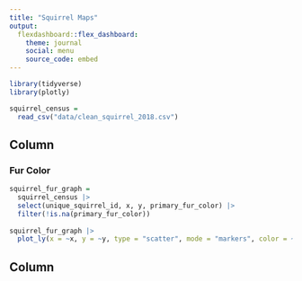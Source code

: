 ```yaml
---
title: "Squirrel Maps"
output: 
  flexdashboard::flex_dashboard:
    theme: journal
    social: menu
    source_code: embed
---
```


```r

library(tidyverse)
library(plotly)

```


```r
squirrel_census = 
  read_csv("data/clean_squirrel_2018.csv") 
```


Column {data-width=650}
-----------------------------------------------------------------------

### Fur Color

```r
squirrel_fur_graph =
  squirrel_census |> 
  select(unique_squirrel_id, x, y, primary_fur_color) |>
  filter(!is.na(primary_fur_color))
        
squirrel_fur_graph |> 
  plot_ly(x = ~x, y = ~y, type = "scatter", mode = "markers", color = ~primary_fur_color)
```

Column {data-width=350}
-----------------------------------------------------------------------

```r
```






